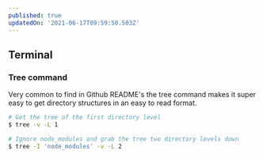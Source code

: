 ```yaml
---
published: true
updatedOn: '2021-06-17T09:59:50.503Z'
---
```


## Terminal

### Tree command

Very common to find in Github README's the tree command makes it super easy to get directory structures in an easy to read format.

```bash
# Get the tree of the first directory level
$ tree -v -L 1

# Ignore node_modules and grab the tree two directory levels down
$ tree -I 'node_modules' -v -L 2
```
